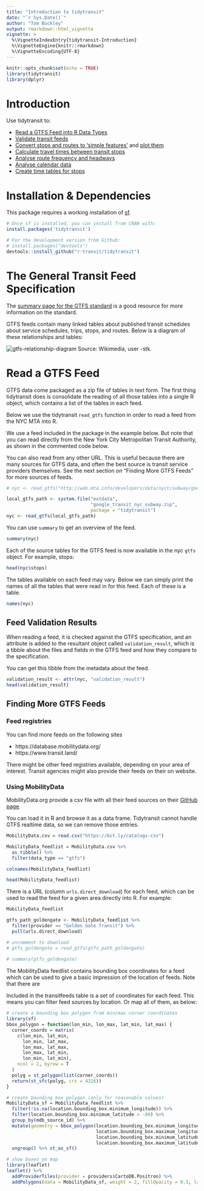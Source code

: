 ```yaml
---
title: "Introduction to tidytransit"
date: "`r Sys.Date()`"
author: "Tom Buckley"
output: rmarkdown::html_vignette
vignette: >
  %\VignetteIndexEntry{tidytransit-Introduction}
  %\VignetteEngine{knitr::rmarkdown}
  %\VignetteEncoding{UTF-8}
---
```


```r
knitr::opts_chunk$set(echo = TRUE)
library(tidytransit)
library(dplyr)
```
<!-- [![CRAN -->
<!-- status](https://www.r-pkg.org/badges/version/tidytransit?)](https://cran.r-project.org/package=tidytransit) -->

# Introduction

Use tidytransit to:

- [Read a GTFS Feed into R Data Types](https://tidytransit.r-transit.org/articles/introduction.html#read-a-gtfs-feed)
- [Validate transit feeds](https://tidytransit.r-transit.org/articles/introduction.html#feed-validation-results)
- [Convert stops and routes to 'simple features'](https://tidytransit.r-transit.org/reference/gtfs_as_sf.html) and [plot them](https://tidytransit.r-transit.org/reference/plot.tidygtfs.html)
- [Calculate travel times between transit stops](https://tidytransit.r-transit.org/reference/travel_times.html)
- [Analyse route frequency and headways](https://tidytransit.r-transit.org/articles/servicepatterns.html)
- [Analyse calendar data](https://tidytransit.r-transit.org/articles/servicepatterns.html)
- [Create time tables for stops](https://tidytransit.r-transit.org/articles/timetable.html)

# Installation & Dependencies

This package requires a working installation of [sf](https://github.com/r-spatial/sf#installing). 

```r
# Once sf is installed, you can install from CRAN with: 
install.packages('tidytransit')

# For the development version from Github:
# install.packages("devtools")
devtools::install_github("r-transit/tidytransit")
```

# The General Transit Feed Specification

The [summary page for the GTFS standard](https://developers.google.com/transit/gtfs/#overview-of-a-gtfs-feed) 
is a good resource for more information on the standard.  

GTFS feeds contain many linked tables about published transit schedules about service 
schedules, trips, stops, and routes. Below is a diagram of these relationships and tables:

![gtfs-relationship-diagram](figures/GTFS_class_diagram.svg.png)
Source: Wikimedia, user -stk. 

# Read a GTFS Feed

GTFS data come packaged as a zip file of tables in text form. The first thing tidytransit 
does is consolidate the reading of all those tables into a single R object, which contains 
a list of the tables in each feed. 

Below we use the tidytransit `read_gtfs` function in order to read a feed from the NYC MTA 
into R. 

We use a feed included in the package in the example below. But note that you can read 
directly from the New York City Metropolitan Transit Authority, as shown in the commented code below. 

You can also read from any other URL. This is useful because there are many sources for 
GTFS data, and often the best source is transit service providers themselves. See the next 
section on "Finding More GTFS Feeds" for more sources of feeds. 

```r
# nyc <- read_gtfs("http://web.mta.info/developers/data/nyct/subway/google_transit.zip")

local_gtfs_path <- system.file("extdata", 
                               "google_transit_nyc_subway.zip", 
                               package = "tidytransit")
nyc <- read_gtfs(local_gtfs_path)
```

You can use `summary` to get an overview of the feed.

```r
summary(nyc)
```

Each of the source tables for the GTFS feed is now available in the nyc `gtfs` object. For
example, stops:

```r
head(nyc$stops)
```

The tables available on each feed may vary. Below we can simply print the names of all the 
tables that were read in for this feed. Each of these is a table.

```r
names(nyc)
```

## Feed Validation Results

When reading a feed, it is checked against the GTFS specification, and an attribute is 
added to the resultant object called `validation_result`, which is a tibble about the files 
and fields in the GTFS feed and how they compare to the specification. 

You can get this tibble from the metadata about the feed. 

```r
validation_result <- attr(nyc, "validation_result")
head(validation_result)
```

## Finding More GTFS Feeds

### Feed registries

You can find more feeds on the following sites

- https://database.mobilitydata.org/
- https://www.transit.land/

There might be other feed registries available, depending on your area of interest. 
Transit agencies might also provide their feeds on their on website.

### Using MobilityData

MobilityData.org provide a csv file with all their feed sources on their
[GitHub page](https://github.com/MobilityData/mobility-database-catalogs).

You can load it in R and browse it as a data frame. Tidytransit cannot handle GTFS realtime 
data, so we can remove those entries.

```r
MobilityData.csv = read.csv("https://bit.ly/catalogs-csv")

MobilityData_feedlist = MobilityData.csv %>% 
  as_tibble() %>% 
  filter(data_type == "gtfs")

colnames(MobilityData_feedlist)

head(MobilityData_feedlist)
```

There is a URL (column `urls.direct_download`) for each feed, which 
can be used to read the feed for a given area directly into R. For example:

```r
MobilityData_feedlist

gtfs_path_goldengate <- MobilityData_feedlist %>% 
  filter(provider == "Golden Gate Transit") %>%
  pull(urls.direct_download)

# uncomment to download
# gtfs_goldengate = read_gtfs(gtfs_path_goldengate)
 
# summary(gtfs_goldengate)
```

The MobilityData feedlist contains bounding box coordinates for a feed which
can be used to give a basic impression of the location of feeds. Note that there
are 

Included in the transitfeeds table is a set of coordinates for each feed. This 
means you can filter feed sources by location. Or map all of them, as below:

```r
# create a bounding box polygon from min/max corner coordinates
library(sf)
bbox_polygon = function(lon_min, lon_max, lat_min, lat_max) {
  corner_coords = matrix(
    c(lon_min, lat_min,
      lon_min, lat_max,
      lon_max, lat_max,
      lon_max, lat_min,
      lon_min, lat_min),
    ncol = 2, byrow = T
  )
  polyg = st_polygon(list(corner_coords))
  return(st_sfc(polyg, crs = 4326))
}

# create bounding box polygon (only for reasonable values)
MobilityData_sf = MobilityData_feedlist %>% 
  filter(!is.na(location.bounding_box.minimum_longitude)) %>% 
  filter(location.bounding_box.minimum_latitude > -89) %>% 
  group_by(mdb_source_id) %>% 
  mutate(geometry = bbox_polygon(location.bounding_box.minimum_longitude,
                                 location.bounding_box.maximum_longitude,
                                 location.bounding_box.minimum_latitude,
                                 location.bounding_box.maximum_latitude)) %>% 
  ungroup() %>% st_as_sf()

# show boxes on map
library(leaflet)
leaflet() %>% 
  addProviderTiles(provider = providers$CartoDB.Positron) %>% 
  addPolygons(data = MobilityData_sf, weight = 2, fillOpacity = 0.1, label = substr(MobilityData_sf$provider, 0, 60))

```

